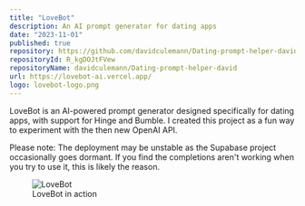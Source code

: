 ```yaml
---
title: "LoveBot"
description: An AI prompt generator for dating apps
date: "2023-11-01"
published: true
repository: https://github.com/davidculemann/Dating-prompt-helper-david
repositoryId: R_kgDOJtFVew
repositoryName: davidculemann/Dating-prompt-helper-david
url: https://lovebot-ai.vercel.app/
logo: lovebot-logo.png
---
```


LoveBot is an AI-powered prompt generator designed specifically for dating apps, with support for Hinge and Bumble. I created this project as a fun way to experiment with the then new OpenAI API.

Please note: The deployment may be unstable as the Supabase project occasionally goes dormant. If you find the completions aren't working when you try to use it, this is likely the reason.

<figure>
    <img src="/images/lovebot.png" alt="LoveBot" />
    <figcaption>LoveBot in action</figcaption>
</figure>
